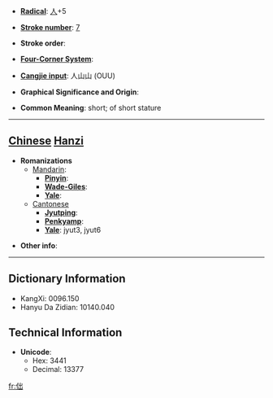 * '''[[Wiktionary:Chinese radical index| Radical]]''': [[Wiktionary:Chinese radical index 人|人]]+5

* '''[[Wiktionary:Chinese total strokes index|Stroke number]]''': [[Wiktionary:Chinese total strokes index 7|7]]

* '''Stroke order''': 

* '''[[Wiktionary:Chinese four corner index|Four-Corner System]]''': 

* '''[[Wiktionary:Chinese Cangjie index|Cangjie input]]''': 人山山 (OUU)

* '''Graphical Significance and Origin''': 

* '''Common Meaning''': short; of short stature

----

== [[Chinese]] [[Hanzi]] ==

* '''Romanizations'''
** [[Mandarin]]:
*** '''[[Pinyin]]''': 
*** '''[[Wade-Giles]]''': 
*** '''[[Yale]]''': 
**[[Cantonese]]
***'''[[Jyutping]]''':
***'''[[Penkyamp]]''': 
***'''[[Yale]]''': jyut3, jyut6

* '''Other info''': 

----

== Dictionary Information ==

* KangXi: 0096.150
* Hanyu Da Zidian: 10140.040

== Technical Information ==

* '''Unicode''':
** Hex: 3441
** Decimal: 13377

[[fr:㑁]]